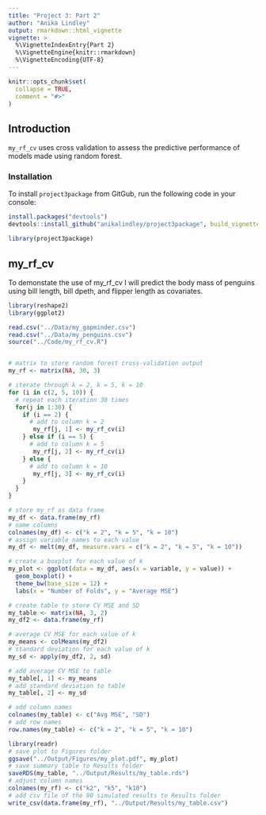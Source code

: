 ```yaml
---
title: "Project 3: Part 2"
author: "Anika Lindley"
output: rmarkdown::html_vignette
vignette: >
  %\VignetteIndexEntry{Part 2}
  %\VignetteEngine{knitr::rmarkdown}
  %\VignetteEncoding{UTF-8}
---
```


```r
knitr::opts_chunk$set(
  collapse = TRUE,
  comment = "#>"
)
```

## Introduction

`my_rf_cv` uses cross validation to assess the predictive performance of models made using random forest.

### Installation

To install `project3package` from GitGub, run the following code in your console:

```r
install.packages("devtools")
devtools::install_github("anikalindley/project3package", build_vignette = TRUE, build_opts = c())
```

```r
library(project3package)
```

## my_rf_cv

To demonstate the use of my_rf_cv I will predict the body mass of penguins using bill length, bill dpeth, and flipper length as covariates. 

```r

library(reshape2)
library(ggplot2)

read.csv("../Data/my_gapminder.csv")
read.csv("../Data/my_penguins.csv")
source("../Code/my_rf_cv.R")


# matrix to store random forest cross-validation output
my_rf <- matrix(NA, 30, 3)

# iterate through k = 2, k = 5, k = 10
for (i in c(2, 5, 10)) {
  # repeat each iteration 30 times
  for(j in 1:30) {
    if (i == 2) {
      # add to column k = 2
       my_rf[j, 1] <- my_rf_cv(i)
    } else if (i == 5) {
      # add to column k = 5
       my_rf[j, 2] <- my_rf_cv(i)
    } else {
      # add to column k = 10
       my_rf[j, 3] <- my_rf_cv(i)
    }
  }
}

```

```r
# store my_rf as data frame
my_df <- data.frame(my_rf)
# name columns
colnames(my_df) <- c("k = 2", "k = 5", "k = 10")
# assign variable names to each value
my_df <- melt(my_df, measure.vars = c("k = 2", "k = 5", "k = 10"))

# create a boxplot for each value of k
my_plot <- ggplot(data = my_df, aes(x = variable, y = value)) + 
  geom_boxplot() + 
  theme_bw(base_size = 12) + 
  labs(x = "Number of Folds", y = "Average MSE")

# create table to store CV MSE and SD
my_table <- matrix(NA, 3, 2)
my_df2 <- data.frame(my_rf)

# average CV MSE for each value of k
my_means <- colMeans(my_df2)
# standard deviation for each value of k
my_sd <- apply(my_df2, 2, sd)

# add average CV MSE to table
my_table[, 1] <- my_means
# add standard deviation to table
my_table[, 2] <- my_sd

# add column names
colnames(my_table) <- c("Avg MSE", "SD")
# add row names
row.names(my_table) <- c("k = 2", "k = 5", "k = 10")
```

```r
library(readr)
# save plot to Figures folder
ggsave("../Output/Figures/my_plot.pdf", my_plot)
# save summary table to Results folder
saveRDS(my_table, "../Output/Results/my_table.rds")
# adjust column names
colnames(my_rf) <- c("k2", "k5", "k10")
# add csv file of the 90 simulated results to Results folder
write_csv(data.frame(my_rf), "../Output/Results/my_table.csv")
```
